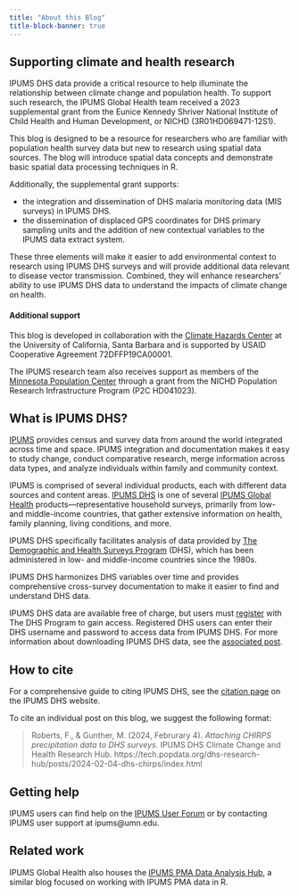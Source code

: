 ```yaml
---
title: "About this Blog"
title-block-banner: true
---
```


## Supporting climate and health research

IPUMS DHS data provide a critical resource to help illuminate the
relationship between climate change and population health. To support
such research, the IPUMS Global Health team received a 2023 supplemental
grant from the Eunice Kennedy Shriver National Institute of Child Health
and Human Development, or NICHD (3R01HD069471-12S1).

This blog is designed to be a resource for researchers who are familiar
with population health survey data but new to research using spatial
data sources. The blog will introduce spatial data concepts and
demonstrate basic spatial data processing techniques in R.

Additionally, the supplemental grant supports:

-   the integration and dissemination of DHS malaria monitoring data
    (MIS surveys) in IPUMS DHS.
-   the dissemination of displaced GPS coordinates for DHS primary
    sampling units and the addition of new contextual variables to the
    IPUMS data extract system.

These three elements will make it easier to add environmental context to
research using IPUMS DHS surveys and will provide additional data
relevant to disease vector transmission. Combined, they will enhance
researchers' ability to use IPUMS DHS data to understand the impacts of
climate change on health.

#### Additional support

This blog is developed in collaboration with the [Climate Hazards
Center](https://chc.ucsb.edu/) at the University of California, Santa
Barbara and is supported by USAID Cooperative Agreement 72DFFP19CA00001.

The IPUMS research team also receives support as members of the
[Minnesota Population Center](https://pop.umn.edu/) through a grant from
the NICHD Population Research Infrastructure Program (P2C HD041023).

## What is IPUMS DHS?

[IPUMS](https://www.ipums.org) provides census and survey data from
around the world integrated across time and space. IPUMS integration and
documentation makes it easy to study change, conduct comparative
research, merge information across data types, and analyze individuals
within family and community context.

IPUMS is comprised of several individual products, each with different
data sources and content areas. [IPUMS
DHS](https://www.idhsdata.org/idhs/) is one of several [IPUMS Global
Health](https://globalhealth.ipums.org/) products---representative
household surveys, primarily from low- and middle-income countries, that
gather extensive information on health, family planning, living
conditions, and more.

IPUMS DHS specifically facilitates analysis of data provided by [The
Demographic and Health Surveys Program](https://www.dhsprogram.com/)
(DHS), which has been administered in low- and middle-income countries
since the 1980s.

IPUMS DHS harmonizes DHS variables over time and provides comprehensive
cross-survey documentation to make it easier to find and understand DHS
data.

IPUMS DHS data are available free of charge, but users must
[register](https://dhsprogram.com/data/new-user-registration.cfm) with
The DHS Program to gain access. Registered DHS users can enter their DHS
username and password to access data from IPUMS DHS. For more
information about downloading IPUMS DHS data, see the [associated
post](posts/2024-02-02-download-dhs-data).

## How to cite

For a comprehensive guide to citing IPUMS DHS, see the [citation
page](https://www.idhsdata.org/idhs/citation.shtml) on the IPUMS DHS
website.

To cite an individual post on this blog, we suggest the following
format:

> Roberts, F., & Gunther, M. (2024, Februrary 4). *Attaching CHIRPS
> precipitation data to DHS surveys*. IPUMS DHS Climate Change and
> Health Research Hub.
> https://tech.popdata.org/dhs-research-hub/posts/2024-02-04-dhs-chirps/index.html

## Getting help

IPUMS users can find help on the [IPUMS User
Forum](https://forum.ipums.org/) or by contacting IPUMS user support at
ipums\@umn.edu.

## Related work

IPUMS Global Health also houses the [IPUMS PMA Data Analysis
Hub](https://tech.popdata.org/pma-data-hub/), a similar blog focused on
working with IPUMS PMA data in R.
